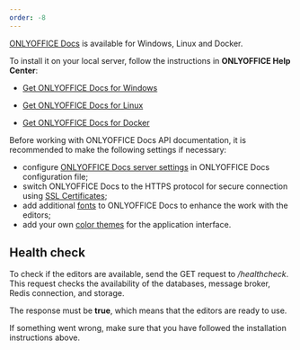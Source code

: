 ```yaml
---
order: -8
---
```

[ONLYOFFICE Docs](https://www.onlyoffice.com/download-docs.aspx?from=api#docs-developer) is available for Windows, Linux and Docker.

To install it on your local server, follow the instructions in **ONLYOFFICE Help Center**:

* [](https://helpcenter.onlyoffice.com/installation/docs-developer-install-windows.aspx?from=api)

  [Get ONLYOFFICE Docs for Windows](https://helpcenter.onlyoffice.com/installation/docs-developer-install-windows.aspx?from=api)

* [](https://helpcenter.onlyoffice.com/installation/docs-developer-install-ubuntu.aspx?from=api)

  [Get ONLYOFFICE Docs for Linux](https://helpcenter.onlyoffice.com/installation/docs-developer-install-ubuntu.aspx?from=api)

* [](https://helpcenter.onlyoffice.com/installation/docs-developer-install-docker.aspx?from=api)

  [Get ONLYOFFICE Docs for Docker](https://helpcenter.onlyoffice.com/installation/docs-developer-install-docker.aspx?from=api)

Before working with ONLYOFFICE Docs API documentation, it is recommended to make the following settings if necessary:

* configure [ONLYOFFICE Docs server settings](https://helpcenter.onlyoffice.com/installation/docs-developer-configuring.aspx?from=api) in ONLYOFFICE Docs configuration file;
* switch ONLYOFFICE Docs to the HTTPS protocol for secure connection using [SSL Certificates](https://helpcenter.onlyoffice.com/installation/docs-community-https-linux.aspx?from=api);
* add additional [fonts](https://helpcenter.onlyoffice.com/installation/docs-community-install-fonts-linux.aspx?from=api) to ONLYOFFICE Docs to enhance the work with the editors;
* add your own [color themes](https://helpcenter.onlyoffice.com/installation/docs-developer-change-theme.aspx?from=api) for the application interface.

## Health check

To check if the editors are available, send the GET request to */healthcheck*. This request checks the availability of the databases, message broker, Redis connection, and storage.

The response must be **true**, which means that the editors are ready to use.

If something went wrong, make sure that you have followed the installation instructions above.
